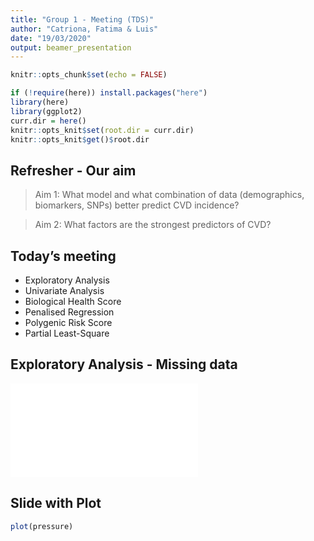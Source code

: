```yaml
---
title: "Group 1 - Meeting (TDS)"
author: "Catriona, Fatima & Luis"
date: "19/03/2020"
output: beamer_presentation
---
```


```r
knitr::opts_chunk$set(echo = FALSE)
```

```r
if (!require(here)) install.packages("here")
library(here)
library(ggplot2)
curr.dir = here()
knitr::opts_knit$set(root.dir = curr.dir)
knitr::opts_knit$get()$root.dir
```


## Refresher - Our aim 

> Aim 1: What model and what combination of data (demographics, biomarkers, SNPs) better predict CVD incidence?

> Aim 2: What factors are the strongest predictors of CVD?


## Today's meeting

* Exploratory Analysis
* Univariate Analysis
* Biological Health Score
* Penalised Regression
* Polygenic Risk Score
* Partial Least-Square

## Exploratory Analysis - Missing data

![](../FULLResults/EDA/upset_biofull_unfiltered.pdf)

## Slide with Plot

```r
plot(pressure)
```

